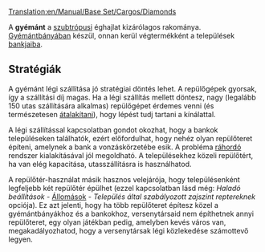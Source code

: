 [[Translation:en/Manual/Base Set/Cargos/Diamonds]]

{{hu/Rakomány|név=Gyémánt
|kép=en/Diamonds.png|termeli=[[hu/Manual/Base Set/Industries/Gyémántbánya|gyémántbánya]] - kizárólag szubtrópusi éghajlaton
|fogadja=[[hu/Manual/Base Set/Industries/Bank|bank]]
}}

A '''gyémánt''' a [[hu/Manual/Éghajlatok#Szubtrópusi|szubtrópusi]] éghajlat kizárólagos rakománya. [[hu/Manual/Base Set/Industries/Gyémántbánya|Gyémántbányában]] készül, onnan kerül végtermékként a települések [[hu/Manual/Base Set/Industries/Bank|bankjaiba]].

== Stratégiák ==
A gyémánt légi szállítása jó stratégiai döntés lehet. A repülőgépek gyorsak, így a szállítási díj magas. Ha a légi szállítás mellett döntesz, nagy (legalább 150 utas szállítására alkalmas) repülőgépet érdemes venni (és természetesen [[hu/Manual/Járművek átalakítása|átalakítani]]), hogy lépést tudj tartani a kínálattal.

A légi szállítással kapcsolatban gondot okozhat, hogy a bankok településeken találhatók, ezért előfordulhat, hogy nehéz olyan repülőteret építeni, amelynek a bank a vonzáskörzetébe esik.
A probléma [[hu/Ráhordó szolgáltatás|ráhordó]] rendszer kialakításával jól megoldható. A településekhez közeli repülőtért, ha van elég kapacitása, utasszállításra is használhatod. 

A repülőtér-használat másik hasznos velejárója, hogy településenként legfeljebb két repülőtér épülhet (ezzel kapcsolatban lásd még: ''Haladó beállítások'' - [[hu/Haladó beállítások/Állomások#Állomások - Egyéb beállítások|Állomások]] - ''Település által szabályozott zajszint reptereknek'' opciója). Ez azt jelenti, hogy ha több repülőteret építesz közel a gyémántbányákhoz és a bankokhoz, versenytársaid nem építhetnek annyi repülőteret, egy olyan játékban pedig, amelyben kevés város van, megakadályozhatod, hogy a versenytársak légi közlekedése számottevő legyen.

{{hu/Navbox Rakomány}}